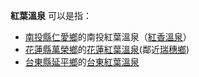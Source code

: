 '''紅葉溫泉'''
可以是指：
*[[南投縣|南投縣]][[仁愛鄉|仁愛鄉]]的南投紅葉溫泉（[[紅香溫泉|紅香溫泉]]）
*[[花蓮縣|花蓮縣]][[萬榮鄉|萬榮鄉]]的[[花蓮紅葉溫泉|花蓮紅葉溫泉]](鄰近[[瑞穗鄉|瑞穗鄉]])
*[[台東縣|台東縣]][[延平鄉|延平鄉]]的[[台東紅葉溫泉|台東紅葉溫泉]]
{{disambig|Cat=四字地名消歧义}}